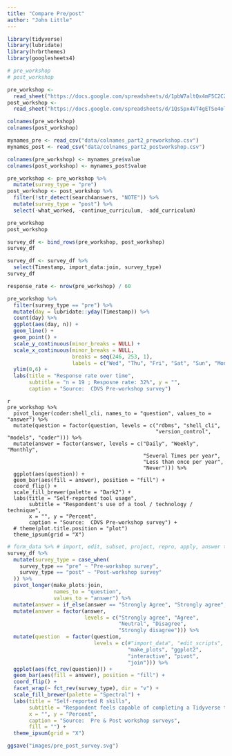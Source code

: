```yaml
---
title: "Compare Pre/post"
author: "John Little"
---
```



```r
library(tidyverse)
library(lubridate)
library(hrbrthemes)
library(googlesheets4)
```




```r
# pre_workshop 
# post_workshop 

pre_workshop <- 
  read_sheet("https://docs.google.com/spreadsheets/d/1pbW7altQx4mF5C2CZBvwQEnGEeLKnyXM-LG89cHp1Xo/edit#gid=1628675293")
post_workshop <- 
  read_sheet("https://docs.google.com/spreadsheets/d/1QsSpx4VT4gETSe4olAVy6lBj-KhvdSPpD5Xkd9kBTso/edit#gid=342600337")
```


```r
colnames(pre_workshop)
colnames(post_workshop)
```

```r
mynames_pre <- read_csv("data/colnames_part2_preworkshop.csv")
mynames_post <- read_csv("data/colnames_part2_postworkshop.csv")

colnames(pre_workshop) <- mynames_pre$value
colnames(post_workshop) <- mynames_post$value

pre_workshop <- pre_workshop %>%
  mutate(survey_type = "pre")
post_workshop <- post_workshop %>% 
  filter(!str_detect(search4answers, "NOTE")) %>% 
  mutate(survey_type = "post") %>% 
  select(-what_worked, -continue_curriculum, -add_curriculum)
```


```r
pre_workshop
post_workshop
```



```r
survey_df <- bind_rows(pre_workshop, post_workshop)
survey_df
```

```r
survey_df <- survey_df %>% 
  select(Timestamp, import_data:join, survey_type) 
survey_df
```

```r
response_rate <- nrow(pre_workshop) / 60

pre_workshop %>% 
  filter(survey_type == "pre") %>% 
  mutate(day = lubridate::yday(Timestamp)) %>%
  count(day) %>% 
  ggplot(aes(day, n)) +
  geom_line() +
  geom_point() +
  scale_y_continuous(minor_breaks = NULL) +
  scale_x_continuous(minor_breaks = NULL, 
                     breaks = seq(246, 253, 1),
                     labels = c("Wed", "Thu", "Fri", "Sat", "Sun", "Mon", "Tue", "Wed")) +
  ylim(0,6) +
  labs(title = "Response rate over time",
       subtitle = "n = 19 ; Resposne rate: 32%", y = "",
       caption = "Source:  CDVS Pre-workshop survey") 
```

```
{r}
pre_workshop %>%
  pivot_longer(coder:shell_cli, names_to = "question", values_to = "answer") %>% 
  mutate(question = factor(question, levels = c("rdbms", "shell_cli", 
                                                "version_control", "models", "coder"))) %>% 
  mutate(answer = factor(answer, levels = c("Daily", "Weekly", "Monthly",
                                            "Several Times per year",
                                            "Less than once per year",
                                            "Never"))) %>% 
  ggplot(aes(question)) +
  geom_bar(aes(fill = answer), position = "fill") +
  coord_flip() +
  scale_fill_brewer(palette = "Dark2") +
  labs(title = "Self-reported tool usage",
       subtitle = "Respondent's use of a tool / technology / technique",
       x = "", y = "Percent",
       caption = "Source:  CDVS Pre-workshop survey") +
  # theme(plot.title.position = "plot")
  theme_ipsum(grid = "X")
```

```r
# form_data %>% # import, edit, subset, project, repro, apply, answer tech, overcome probs
survey_df %>% 
  mutate(survey_type = case_when(
    survey_type == "pre" ~ "Pre-workshop survey",
    survey_type == "post" ~ "Post-workshop survey"
  )) %>% 
  pivot_longer(make_plots:join, 
               names_to = "question", 
               values_to = "answer") %>% 
  mutate(answer = if_else(answer == "Strongly Agree", "Strongly agree", answer)) %>% 
  mutate(answer = factor(answer, 
                         levels = c("Strongly agree", "Agree", 
                                    "Neutral", "Disagree", 
                                    "Strongly disagree"))) %>%
  mutate(question  = factor(question,
                            levels = c(#"import_data", "edit_scripts",
                                       "make_plots", "ggplot2",
                                       "interactive", "pivot",
                                       "join"))) %>%
  ggplot(aes(fct_rev(question))) +
  geom_bar(aes(fill = answer), position = "fill") +
  coord_flip() +
  facet_wrap(~ fct_rev(survey_type), dir = "v") +
  scale_fill_brewer(palette = "Spectral") +
  labs(title = "Self-reported R skills",
       subtitle = "Respondent feels capable of completing a Tidyverse task",
       x = "", y = "Percent",
       caption = "Source:  Pre & Post workshop surveys",
       fill = "") +
  theme_ipsum(grid = "X")
```

```r
ggsave("images/pre_post_survey.svg")
```


